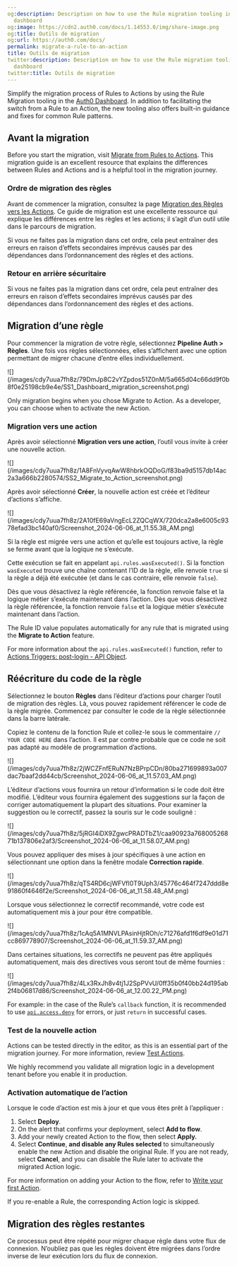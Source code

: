 ```yaml
---
og:description: Description on how to use the Rule migration tooling in the Auth0
  dashboard
og:image: https://cdn2.auth0.com/docs/1.14553.0/img/share-image.png
og:title: Outils de migration
og:url: https://auth0.com/docs/
permalink: migrate-a-rule-to-an-action
title: Outils de migration
twitter:description: Description on how to use the Rule migration tooling in the Auth0
  dashboard
twitter:title: Outils de migration
---
```


Simplify the migration process of Rules to Actions by using the Rule Migration tooling in the [Auth0 Dashboard](https://manage.auth0.com/). In addition to facilitating the switch from a Rule to an Action, the new tooling also offers built-in guidance and fixes for common Rule patterns.

## Avant la migration

Before you start the migration, visit [Migrate from Rules to Actions](/docs/customize/actions/migrate/migrate-from-rules-to-actions). This migration guide is an excellent resource that explains the differences between Rules and Actions and is a helpful tool in the migration journey.

### Ordre de migration des règles

Avant de commencer la migration, consultez la page [Migration des Règles vers les Actions](/migrate-from-rules-to-actions). Ce guide de migration est une excellente ressource qui explique les différences entre les règles et les actions; il s’agit d’un outil utile dans le parcours de migration.

Si vous ne faites pas la migration dans cet ordre, cela peut entraîner des erreurs en raison d’effets secondaires imprévus causés par des dépendances dans l’ordonnancement des règles et des actions.

### Retour en arrière sécuritaire

Si vous ne faites pas la migration dans cet ordre, cela peut entraîner des erreurs en raison d’effets secondaires imprévus causés par des dépendances dans l’ordonnancement des règles et des actions.

## Migration d’une règle

Pour commencer la migration de votre règle, sélectionnez **Pipeline Auth > Règles**. Une fois vos règles sélectionnées, elles s’affichent avec une option permettant de migrer chacune d’entre elles individuellement.

<Frame>![](/images/cdy7uua7fh8z/79DmJp8C2vYZpdos51Z0nM/5a665d04c66dd9f0b8f0e25198cb9e4e/SS1_Dashboard_migration_screenshot.png)</Frame>

<Callout icon="file-lines" color="#0EA5E9" iconType="regular">

Only migration begins when you chose Migrate to Action. As a developer, you can choose when to activate the new Action.

</Callout>

### Migration vers une action

Après avoir sélectionné **Migration vers une action**, l’outil vous invite à créer une nouvelle action.

<Frame>![](/images/cdy7uua7fh8z/1A8FnVyvqAwW8hbrkOQDoG/f83ba9d5157db14ac2a3a666b2280574/SS2_Migrate_to_Action_screenshot.png)</Frame>

Après avoir sélectionné **Créer**, la nouvelle action est créée et l’éditeur d’actions s’affiche.

<Frame>![](/images/cdy7uua7fh8z/2A10fE69aVngEcL2ZQCqWX/720dca2a8e6005c9378efad3bc140af0/Screenshot_2024-06-06_at_11.55.38_AM.png)</Frame>

Si la règle est migrée vers une action et qu’elle est toujours active, la règle se ferme avant que la logique ne s’exécute.

Cette exécution se fait en appelant `api.rules.wasExecuted()`. Si la fonction `wasExecuted` trouve une chaîne contenant l’ID de la règle, elle renvoie `true` si la règle a déjà été exécutée (et dans le cas contraire, elle renvoie `false`).

Dès que vous désactivez la règle référencée, la fonction renvoie false et la logique métier s’exécute maintenant dans l’action. Dès que vous désactivez la règle référencée, la fonction renvoie `false` et la logique métier s’exécute maintenant dans l’action.

<Callout icon="file-lines" color="#0EA5E9" iconType="regular">

The Rule ID value populates automatically for any rule that is migrated using the **Migrate to Action** feature.

</Callout>

For more information about the `api.rules.wasExecuted()` function, refer to [Actions Triggers: post-login - API Object](/docs/customize/actions/explore-triggers/signup-and-login-triggers/login-trigger/post-login-api-object).

## Réécriture du code de la règle

Sélectionnez le bouton **Règles** dans l’éditeur d’actions pour charger l’outil de migration des règles. Là, vous pouvez rapidement référencer le code de la règle migrée. Commencez par consulter le code de la règle sélectionnée dans la barre latérale.

Copiez le contenu de la fonction Rule et collez-le sous le commentaire `// YOUR CODE HERE` dans l’action. Il est par contre probable que ce code ne soit pas adapté au modèle de programmation d’actions.

<Frame>![](/images/cdy7uua7fh8z/2jWCZFnfERuN7NzBPrpCDn/80ba271699893a007dac7baaf2dd44cb/Screenshot_2024-06-06_at_11.57.03_AM.png)</Frame>

L’éditeur d’actions vous fournira un retour d’information si le code doit être modifié. L’éditeur vous fournira également des suggestions sur la façon de corriger automatiquement la plupart des situations. Pour examiner la suggestion ou le correctif, passez la souris sur le code souligné :

<Frame>![](/images/cdy7uua7fh8z/5jRGI4iDX9ZgwcPRADTbZ1/caa90923a76800526871b137806e2af3/Screenshot_2024-06-06_at_11.58.07_AM.png)</Frame>

Vous pouvez appliquer des mises à jour spécifiques à une action en sélectionnant une option dans la fenêtre modale **Correction rapide**.

<Frame>![](/images/cdy7uua7fh8z/qTS4RD6cjWFVfI0T9Uph3/45776c464f7247ddd8e91860f4646f2e/Screenshot_2024-06-06_at_11.58.48_AM.png)</Frame>

Lorsque vous sélectionnez le correctif recommandé, votre code est automatiquement mis à jour pour être compatible.

<Frame>![](/images/cdy7uua7fh8z/1cAq5A1MNVLPAsinHjtROh/c71276afd1f6df9e01d71cc869778907/Screenshot_2024-06-06_at_11.59.37_AM.png)</Frame>

Dans certaines situations, les correctifs ne peuvent pas être appliqués automatiquement, mais des directives vous seront tout de même fournies :

<Frame>![](/images/cdy7uua7fh8z/4Lx3RxJh8v4tj1J2SpPVvU/0ff35b0f40bb24d195ab2f4b06817d86/Screenshot_2024-06-06_at_12.00.22_PM.png)</Frame>

For example: in the case of the Rule’s `callback` function, it is recommended to use [`api.access.deny`](/docs/customize/actions/explore-triggers/signup-and-login-triggers/pre-user-registration-trigger/pre-user-registration-api-object) for errors, or just `return` in successful cases.

### Test de la nouvelle action

Actions can be tested directly in the editor, as this is an essential part of the migration journey. For more information, review [Test Actions](/docs/customize/actions/test-actions).

<Warning>

We highly recommend you validate all migration logic in a development tenant before you enable it in production.

</Warning>

### Activation automatique de l’action

Lorsque le code d’action est mis à jour et que vous êtes prêt à l’appliquer :

1. Select **Deploy**.
2. On the alert that confirms your deployment, select **Add to flow**.
3. Add your newly created Action to the flow, then select **Apply.**
4. Select **Continue**, **and disable any Rules selected** to simultaneously enable the new Action and disable the original Rule. If you are not ready, select **Cancel**, and you can disable the Rule later to activate the migrated Action logic.

For more information on adding your Action to the flow, refer to [Write your first Action](/docs/customize/actions/write-your-first-action).

<Callout icon="file-lines" color="#0EA5E9" iconType="regular">

If you re-enable a Rule, the corresponding Action logic is skipped.

</Callout>

## Migration des règles restantes

Ce processus peut être répété pour migrer chaque règle dans votre flux de connexion. N’oubliez pas que les règles doivent être migrées dans l’ordre inverse de leur exécution lors du flux de connexion.